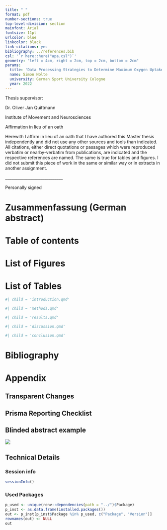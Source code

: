 ```yaml
---
title: " "
format: pdf
number-sections: true
top-level-division: section
mainfont: Arial
fontsize: 11pt
urlcolor: blue
linkcolor: black
link-citations: yes
bibliography: ../references.bib
csl: '`r here::here("apa.csl")`'
geometry: "left = 4cm, right = 2cm, top = 2cm, bottom = 2cm"
params:
  title: 'Data Processing Strategies to Determine Maximum Oxygen Uptake: A Systematic Scoping Review and Experimental Comparison'
  name: Simon Nolte
  university: German Sport University Cologne
  year: 2022
---
```


\begin{centering}

\vspace*{2cm}

\LARGE
{`r params$title`}

\vspace{5cm}

\LARGE
{Bachelor thesis}

\LARGE
{from}

\vspace{2cm}

\LARGE
{`r params$name`}

\vspace{6cm}

\LARGE
{`r params$university`}

\Large
{`r paste0("Cologne ", params$year)`}

\end{centering}

\pagenumbering{gobble}

\newpage

Thesis supervisor:

Dr. Oliver Jan Quittmann

Institute of Movement and Neurosciences

\newpage

Affirmation in lieu of an oath

Herewith I affirm in lieu of an oath that I have authored this Master thesis independently and did not use any other sources and tools than indicated. All citations, either direct quotations or passages which were reproduced verbatim or nearby-verbatim from publications, are indicated and the respective references are named. The same is true for tables and figures. I did not submit this piece of work in the same or similar way or in extracts in another assignment.

\_____________________________

Personally signed

\newpage

# Zusammenfassung (German abstract) {-}

\newpage

\pagenumbering{roman}

# Table of contents {-}

\renewcommand{\contentsname}{}

\tableofcontents

\newpage

\renewcommand{\listfigurename}{}

# List of Figures {-}

\listoffigures

\newpage

\renewcommand{\listtablename}{}

# List of Tables {-}

\listoftables

\newpage

\pagenumbering{arabic}

```r
#| child = 'introduction.qmd'
```

\newpage

```r
#| child = 'methods.qmd'
```

\newpage

```r
#| child = 'results.qmd'
```

\newpage

```r
#| child = 'discussion.qmd'
```

\newpage

```r
#| child = 'conclusion.qmd'
```

\newpage

# Bibliography

<div id="refs"></div>

\newpage

\appendix

# Appendix

## Transparent Changes


\newpage

## Prisma Reporting Checklist

\newpage

## Blinded abstract example

![](../plots/abstracts/030.png)

\newpage

## Technical Details

### Session info

```r
sessionInfo()
```

### Used Packages

```r
p_used <- unique(renv::dependencies(path = "../")$Package)
p_inst <- as.data.frame(installed.packages())
out <- p_inst[p_inst$Package %in% p_used, c("Package", "Version")]
rownames(out) <- NULL
out
```

